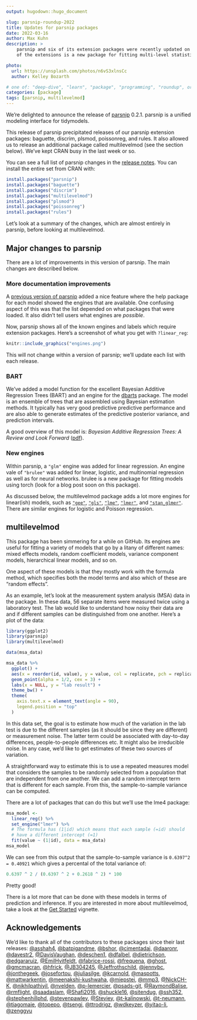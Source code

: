 ```yaml
---
output: hugodown::hugo_document

slug: parsnip-roundup-2022
title: Updates for parsnip packages
date: 2022-03-16
author: Max Kuhn
description: >
    parsnip and six of its extension packages were recently updated on CRAN. One
    of the extensions is a new package for fitting multi-level statistical models. 

photo:
  url: https://unsplash.com/photos/n6vS3xlnsCc
  author: Kelley Bozarth

# one of: "deep-dive", "learn", "package", "programming", "roundup", or "other"
categories: [package] 
tags: [parsnip, multilevelmod]
---
```


<!--
TODO:
* [x] Look over / edit the post's title in the yaml
* [x] Edit (or delete) the description; note this appears in the Twitter card
* [x] Pick category and tags (see existing with `hugodown::tidy_show_meta()`)
* [ ] Find photo & update yaml metadata
* [ ] Create `thumbnail-sq.jpg`; height and width should be equal
* [ ] Create `thumbnail-wd.jpg`; width should be >5x height
* [ ] `hugodown::use_tidy_thumbnails()`
* [x] Add intro sentence, e.g. the standard tagline for the package
* [x] `usethis::use_tidy_thanks()`
-->

We're delighted to announce the release of [parsnip](https://parsnip.tidymodels.org/) 0.2.1. parsnip is a unified modeling interface for tidymodels. 

This release of parsnip precipitated releases of our parsnip extension packages: baguette, discrim, plsmod, poissonreg, and rules. It also allowed us to release an additional package called multilevelmod (see the section below). We've kept CRAN busy in the last week or so. 

You can see a full list of parsnip changes in the [release notes](https://parsnip.tidymodels.org/news/index.html#parsnip-020). 
You can install the entire set from CRAN with:

```r
install.packages("parsnip")
install.packages("baguette")
install.packages("discrim")
install.packages("multilevelmod")
install.packages("plsmod")
install.packages("poissonreg")
install.packages("rules")
```

Let's look at a summary of the changes, which are almost entirely in parsnip, before looking at multilevelmod.


## Major changes to parsnip

There are a lot of improvements in this version of parsnip. The main changes are described below.

### More documentation improvements

A [previous version of parsnip](https://www.tidyverse.org/blog/2021/07/tidymodels-july-2021/#better-model-documentation) added a nice feature where the help package for each model showed the engines that are available. One confusing aspect of this was that the list depended on what packages that were loaded. It also didn't tell users what engines are _possible_.

Now, parsnip shows all of the known engines and labels which require extension packages. Here's a screenshot of what you get with `?linear_reg`: 

```r
knitr::include_graphics("engines.png")
```

This will not change within a version of parsnip; we'll update each list with each release. 

### BART

We've added a model function for the excellent Bayesian Additive Regression Trees (BART) and an engine for the [dbarts](https://github.com/vdorie/dbarts) package. The model is an ensemble of trees that are assembled using Bayesian estimation methods. It typically has very good predictive predictive performance and are also able to generate estimates of the predictive posterior variance, and prediction intervals. 

A good overview of this model is: _Bayesian Additive Regression Trees: A Review and Look Forward_ ([pdf](https://par.nsf.gov/servlets/purl/10181031)). 

### New engines

Within parsnip, a `"glm"` engine was added for linear regression. An engine vale of `"brulee"` was added for linear, logistic, and multinomial regression as well as for neural networks. brulee is a new package for fitting models using torch (look for a blog post soon on this package). 

As discussed below, the multilevelmod package adds a lot more engines for linear(ish) models, such as [`"gee"`](https://parsnip.tidymodels.org/reference/details_linear_reg_gee.html), [`"gls"`](https://parsnip.tidymodels.org/reference/details_linear_reg_gls.html), [`"lme"`](https://parsnip.tidymodels.org/reference/details_linear_reg_lme.html), [`"lmer"`](https://parsnip.tidymodels.org/reference/details_linear_reg_lmer.html), and [`"stan_glmer"`](https://parsnip.tidymodels.org/reference/details_linear_reg_stan_glmer.html). There are similar engines for logistic and Poisson regression. 


## multilevelmod

This package has been simmering for a while on GitHub. Its engines are useful for fitting a variety of models that go by a litany of different names: mixed effects models, random coefficient models, variance component models, hierarchical linear models, and so on. 

One aspect of these models is that they mostly work with the formula method, which specifies both the model terms and also which of these are "random effects". 

As an example, let's look at the measurement system analysis (MSA) data in the package. In these data, 56 separate items were measured twice using a laboratory test. The lab would like to understand how noisy their data are and if different samples can be distinguished from one another. Here's a plot of the data:  

```r
library(ggplot2)
library(parsnip)
library(multilevelmod)

data(msa_data)

msa_data %>% 
  ggplot() + 
  aes(x = reorder(id, value), y = value, col = replicate, pch = replicate) + 
  geom_point(alpha = 1/2, cex = 3) + 
  labs(x = NULL, y = "lab result") +
  theme_bw() + 
  theme(
    axis.text.x = element_text(angle = 90), 
    legend.position = "top"
  )
```


In this data set, the goal is to estimate how much of the variation in the lab test is due to the different samples (as it should be since they are different) or measurement noise. The latter term could be associated with day-to-day differences, people-to-people differences etc. It might also be irreducible noise. In any case, we'd like to get estimates of these two sources of variation. 

A straightforward way to estimate this is to use a repeated measures model that considers the samples to be randomly selected from a population that are independent from one another. We can add a random intercept term that is different for each sample. From this, the sample-to-sample variance can be computed.

There are a lot of packages that can do this but we'll use the lme4 package:

```r
msa_model <- 
  linear_reg() %>% 
  set_engine("lmer") %>% 
  # The formula has (1|id) which means that each sample (=id) should
  # have a different intercept (=1)
  fit(value ~ (1|id), data = msa_data)
msa_model
```

We can see from this output that the sample-to-sample variance is `0.6397^2 = 0.40921` which gives a percental of the total variance of:

```r
0.6397 ^ 2 / (0.6397 ^ 2 + 0.2618 ^ 2) * 100
```

Pretty good!

There is a lot more that can be done with these models in terms of prediction and inference. If you are interested in more about multilevelmod, take a look at the [Get Started](https://multilevelmod.tidymodels.org/articles/multilevelmod.html) vignette. 

## Acknowledgements

We'd like to thank all of the contributors to these packages since their last releases: [&#x0040;asshah4](https://github.com/asshah4), [&#x0040;batpigandme](https://github.com/batpigandme), [&#x0040;bshor](https://github.com/bshor), [&#x0040;cimentadaj](https://github.com/cimentadaj), [&#x0040;daaronr](https://github.com/daaronr), [&#x0040;davestr2](https://github.com/davestr2), [&#x0040;DavisVaughan](https://github.com/DavisVaughan), [&#x0040;deschen1](https://github.com/deschen1), [&#x0040;dfalbel](https://github.com/dfalbel), [&#x0040;dietrichson](https://github.com/dietrichson), [&#x0040;edgararuiz](https://github.com/edgararuiz), [&#x0040;EmilHvitfeldt](https://github.com/EmilHvitfeldt), [&#x0040;fabrice-rossi](https://github.com/fabrice-rossi), [&#x0040;frequena](https://github.com/frequena), [&#x0040;ghost](https://github.com/ghost), [&#x0040;gmcmacran](https://github.com/gmcmacran), [&#x0040;hfrick](https://github.com/hfrick), [&#x0040;JB304245](https://github.com/JB304245), [&#x0040;Jeffrothschild](https://github.com/Jeffrothschild), [&#x0040;jennybc](https://github.com/jennybc), [&#x0040;jonthegeek](https://github.com/jonthegeek), [&#x0040;josefortou](https://github.com/josefortou), [&#x0040;juliasilge](https://github.com/juliasilge), [&#x0040;kcarnold](https://github.com/kcarnold), [&#x0040;maspotts](https://github.com/maspotts), [&#x0040;mattwarkentin](https://github.com/mattwarkentin), [&#x0040;meenakshi-kushwaha](https://github.com/meenakshi-kushwaha), [&#x0040;miepstei](https://github.com/miepstei), [&#x0040;mmp3](https://github.com/mmp3), [&#x0040;NickCH-K](https://github.com/NickCH-K), [&#x0040;nikhilpathiyil](https://github.com/nikhilpathiyil), [&#x0040;nvelden](https://github.com/nvelden), [&#x0040;p-lemercier](https://github.com/p-lemercier), [&#x0040;psads-git](https://github.com/psads-git), [&#x0040;RaymondBalise](https://github.com/RaymondBalise), [&#x0040;rmflight](https://github.com/rmflight), [&#x0040;saadaslam](https://github.com/saadaslam), [&#x0040;Shafi2016](https://github.com/Shafi2016), [&#x0040;shuckle16](https://github.com/shuckle16), [&#x0040;sitendug](https://github.com/sitendug), [&#x0040;ssh352](https://github.com/ssh352), [&#x0040;stephenhillphd](https://github.com/stephenhillphd), [&#x0040;stevenpawley](https://github.com/stevenpawley), [&#x0040;Steviey](https://github.com/Steviey), [&#x0040;t-kalinowski](https://github.com/t-kalinowski), [&#x0040;t-neumann](https://github.com/t-neumann), [&#x0040;tiagomaie](https://github.com/tiagomaie), [&#x0040;topepo](https://github.com/topepo), [&#x0040;tsengj](https://github.com/tsengj), [&#x0040;ttrodrigz](https://github.com/ttrodrigz), [&#x0040;wdkeyzer](https://github.com/wdkeyzer), [&#x0040;yitao-li](https://github.com/yitao-li), [&#x0040;zenggyu](https://github.com/zenggyu)
